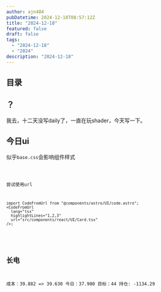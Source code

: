 ```yaml
---
author: ajn404
pubDatetime: 2024-12-18T08:57:12Z
title: "2024-12-18"
featured: false
draft: false
tags:
  - "2024-12-18"
  - "2024"
description: "2024-12-18"
---
```


## 目录

## ？

我去，十二天没写daily了，一直在玩shader，今天写一下。

## 今日ui

似乎`base.css`会影响组件样式


<Code client:visible />

尝试使用url

```tsx
import CodeFromUrl from "@components/astro/UI/code.astro";
<CodeFromUrl
  lang="tsx"
  highlightLines="1,2,3"
  url="src/components/react/UI/Card.tsx"
/>;
```


<CodeFromUrl
  lang="tsx"
  highlightLines="1,2,3"
  url="src/components/react/UI/Card.tsx"
/>

## 长电

成本：39.882 => 39.630
今日：37.900
目标：44
持仓: -1134.29
